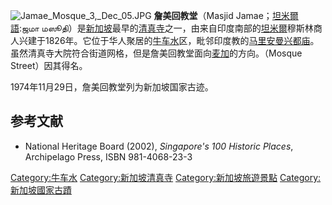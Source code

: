 {{coord|1|16|59.3|N|103|50|43.8|E|display=title}}
[[File:Jamae_Mosque_3,_Dec_05.JPG|thumb]]
'''詹美回教堂'''（Masjid Jamae；[[泰米尔语|坦米爾語]]:ஜமா மஸூதி）是[[新加坡|新加坡]]最早的[[清真寺|清真寺]]之一，由来自印度南部的[[泰米尔|坦米爾]]穆斯林商人兴建于1826年。它位于华人聚居的[[牛车水|牛车水]]区，毗邻印度教的[[马里安曼兴都庙|马里安曼兴都庙]]。虽然清真寺大院符合街道网格，但是詹美回教堂面向[[麦加|麦加]]的方向。{{tsl|en|Mosque Street|摩士街}}（Mosque Street）因其得名。

1974年11月29日，詹美回教堂列为新加坡国家古迹。

==参考文献==
*National Heritage Board (2002), ''Singapore's 100 Historic Places'', Archipelago Press, ISBN 981-4068-23-3
{{commons|Masjid Jamae}}

[[Category:牛车水|Category:牛车水]]
[[Category:新加坡清真寺|Category:新加坡清真寺]]
[[Category:新加坡旅遊景點|Category:新加坡旅遊景點]]
[[Category:新加坡國家古蹟|Category:新加坡國家古蹟]]